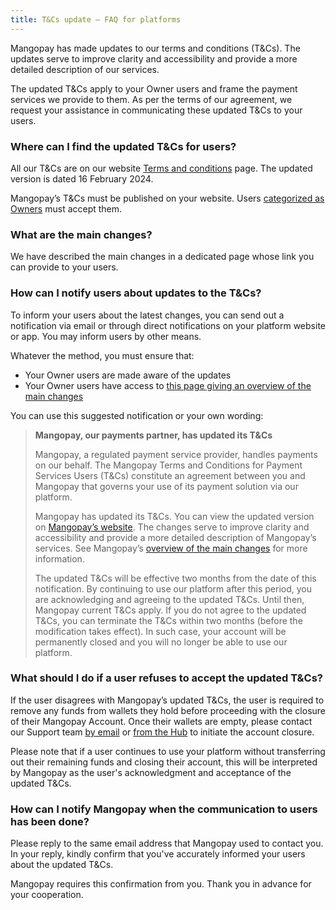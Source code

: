 ```yaml
---
title: T&Cs update – FAQ for platforms
---
```


Mangopay has made updates to our terms and conditions (T&Cs). The updates serve to improve clarity and accessibility and provide a more detailed description of our services. 

The updated T&Cs apply to your Owner users and frame the payment services we provide to them. As per the terms of our agreement, we request your assistance in communicating these updated T&Cs to your users.

### Where can I find the updated T&Cs for users?
All our T&Cs are on our website <a href="https://mangopay.com/terms-and-conditions/payment-services">Terms and conditions</a> page. The updated version is dated 16 February 2024.

Mangopay’s T&Cs must be published on your website. Users <a href="/guides/users/categories">categorized as Owners</a> must accept them.

### What are the main changes?
We have described the main changes in a dedicated page whose link you can provide to your users.

### How can I notify users about updates to the T&Cs?
To inform your users about the latest changes, you can send out a notification via email or through direct notifications on your platform website or app. You may inform users by other means.

Whatever the method, you must ensure that: 
- Your Owner users are made aware of the updates
- Your Owner users have access to <a href="/update-terms-end-users">this page giving an overview of the main changes</a>

You can use this suggested notification or your own wording:
> **Mangopay, our payments partner, has updated its T&Cs**
>
> Mangopay, a regulated payment service provider, handles payments on our behalf. The Mangopay Terms and Conditions for Payment Services Users (T&Cs) constitute an agreement between you and Mangopay that governs your use of its payment solution via our platform.
> 
> Mangopay has updated its T&Cs. You can view the updated version on <a href="https://mangopay.com/terms-and-conditions/payment-services">Mangopay’s website</a>. The changes serve to improve clarity and accessibility and provide a more detailed description of Mangopay’s services. See Mangopay’s <a href="/update-terms-end-users">overview of the main changes</a> for more information.
> 
> The updated T&Cs will be effective two months from the date of this notification. By continuing to use our platform after this period, you are acknowledging and agreeing to the updated T&Cs. Until then, Mangopay current T&Cs apply. If you do not agree to the updated T&Cs, you can terminate the T&Cs within two months (before the modification takes effect). In such case, your account will be permanently closed and you will no longer be able to use our platform. 

### What should I do if a user refuses to accept the updated T&Cs?
If the user disagrees with Mangopay’s updated T&Cs, the user is required to remove any funds from wallets they hold before proceeding with the closure of their Mangopay Account. Once their wallets are empty, please contact our Support team <a href="mailto:end-users@mangopay.com">by email</a> or <a href="https://hub.mangopay.com/">from the Hub</a> to initiate the account closure.

Please note that if a user continues to use your platform without transferring out their remaining funds and closing their account, this will be interpreted by Mangopay as the user's acknowledgment and acceptance of the updated T&Cs.

### How can I notify Mangopay when the communication to users has been done?
Please reply to the same email address that Mangopay used to contact you. In your reply, kindly confirm that you've accurately informed your users about the updated T&Cs.

Mangopay requires this confirmation from you. Thank you in advance for your cooperation.